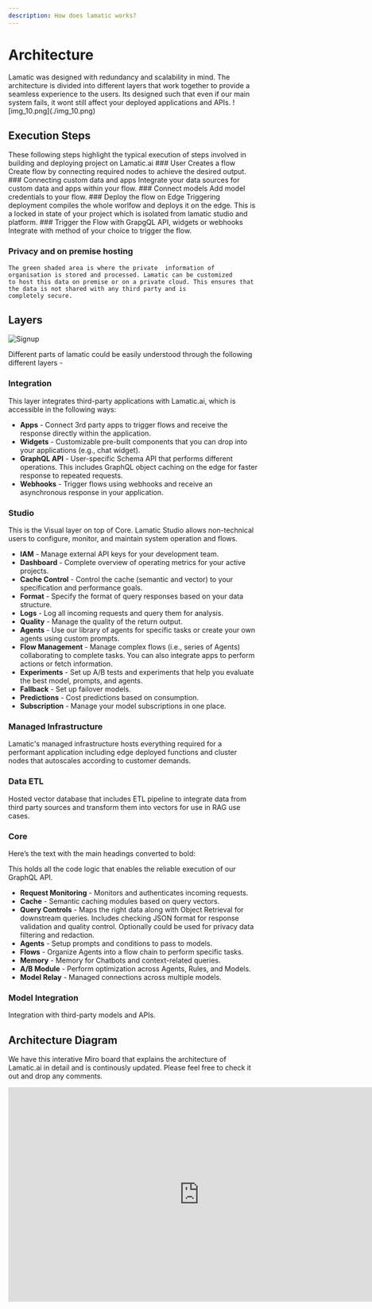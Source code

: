 ```yaml
---
description: How does lamatic works?
---
```


# Architecture
<Callout>
Lamatic was designed with redundancy and scalability in mind. The architecture is divided into different layers that work together to provide a seamless experience to the users.
Its designed such that even if our main system fails, it wont still affect your deployed applications and APIs.
</Callout>
![img_10.png](./img_10.png)

## Execution Steps
These following steps highlight the typical execution of steps involved in building and deploying project on Lamatic.ai
<Steps>
    ### User Creates a flow
    Create flow by connecting required nodes to achieve the desired output.
    ### Connecting custom data and apps
    Integrate your data sources for custom data and apps within your flow.
    ### Connect models
    Add model credentials to your flow.
    ### Deploy the flow on Edge
    Triggering deployment compiles the  whole  worlfow and deploys it on the edge. This is a locked in state of your project which is isolated from lamatic studio and platform.
    ### Trigger the Flow with GrapgQL  API, widgets or webhooks
    Integrate with method of your choice to trigger the flow.
</Steps>
### Privacy and on premise hosting

    The green shaded area is where the private  information of organisation is stored and processed. Lamatic can be customized
    to host this data on premise or on a private cloud. This ensures that the data is not shared with any third party and is
    completely secure.


## Layers
![Signup](/public/layer.jpg)

Different parts of lamatic could be easily understood through the following different layers -

### Integration

This layer integrates third-party applications with Lamatic.ai, which is accessible in the following ways:

- **Apps** - Connect 3rd party apps to trigger flows and receive the response directly within the application.
- **Widgets** - Customizable pre-built components that you can drop into your applications (e.g., chat widget).
- **GraphQL API** - User-specific Schema API that performs different operations. This includes GraphQL object caching on the edge for faster response to repeated requests.
- **Webhooks** - Trigger flows using webhooks and receive an asynchronous response in your application.

### Studio

This is the Visual layer on top of Core. Lamatic Studio allows non-technical users to configure, monitor, and maintain system operation and flows.

- **IAM** - Manage external API keys for your development team.
- **Dashboard** - Complete overview of operating metrics for your active projects.
- **Cache Control** - Control the cache (semantic and vector) to your specification and performance goals.
- **Format** - Specify the format of query responses based on your data structure.
- **Logs** - Log all incoming requests and query them for analysis.
- **Quality** - Manage the quality of the return output.
- **Agents** - Use our library of agents for specific tasks or create your own agents using custom prompts.
- **Flow Management** - Manage complex flows (i.e., series of Agents) collaborating to complete tasks. You can also integrate apps to perform actions or fetch information.
- **Experiments** - Set up A/B tests and experiments that help you evaluate the best model, prompts, and agents.
- **Fallback** - Set up failover models.
- **Predictions** - Cost predictions based on consumption.
- **Subscription** - Manage your model subscriptions in one place.

### Managed Infrastructure

Lamatic's managed infrastructure hosts everything required for a performant application including edge deployed functions and cluster nodes that autoscales according to customer demands.
### Data ETL

Hosted vector database that includes ETL pipeline to integrate data from third party sources and transform them into vectors for use in RAG use cases.
### Core

Here’s the text with the main headings converted to bold:

This holds all the code logic that enables the reliable execution of our GraphQL API.

- **Request Monitoring** - Monitors and authenticates incoming requests.
- **Cache** - Semantic caching modules based on query vectors.
- **Query Controls** - Maps the right data along with Object Retrieval for downstream queries. Includes checking JSON format for response validation and quality control. Optionally could be used for privacy data filtering and redaction.
- **Agents** - Setup prompts and conditions to pass to models.
- **Flows** - Organize Agents into a flow chain to perform specific tasks.
- **Memory** - Memory for Chatbots and context-related queries.
- **A/B Module** - Perform optimization across Agents, Rules, and Models.
- **Model Relay** - Managed connections across multiple models.



### Model Integration

Integration with third-party models and APIs.

## Architecture  Diagram
We have this interative Miro board that explains the architecture of Lamatic.ai in detail and is continously updated. Please feel free to check it out and drop any comments.

<iframe width="768" height="432" src="https://miro.com/app/live-embed/uXjVKlDyfYc=/?moveToViewport=-952,-3613,1893,1265&embedId=116751400693" frameborder="0" scrolling="no" allow="fullscreen; clipboard-read; clipboard-write" allowFullScreen></iframe>